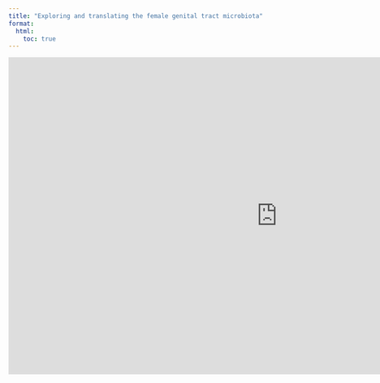 ```yaml
---
title: "Exploring and translating the female genital tract microbiota"
format:
  html:
    toc: true
---
```


<iframe src="https://docs.google.com/presentation/d/e/2PACX-1vRNOBP327aLb97WzNOHgpfHlR-aFRI1XFOqytT3EQQ21K2eC05nJGp8kaC6-W70_DYgSKenq0_X3E1l/embed?start=true&loop=false&delayms=3000" frameborder="0" width="1058" height="624" allowfullscreen="true" mozallowfullscreen="true" webkitallowfullscreen="true"></iframe>